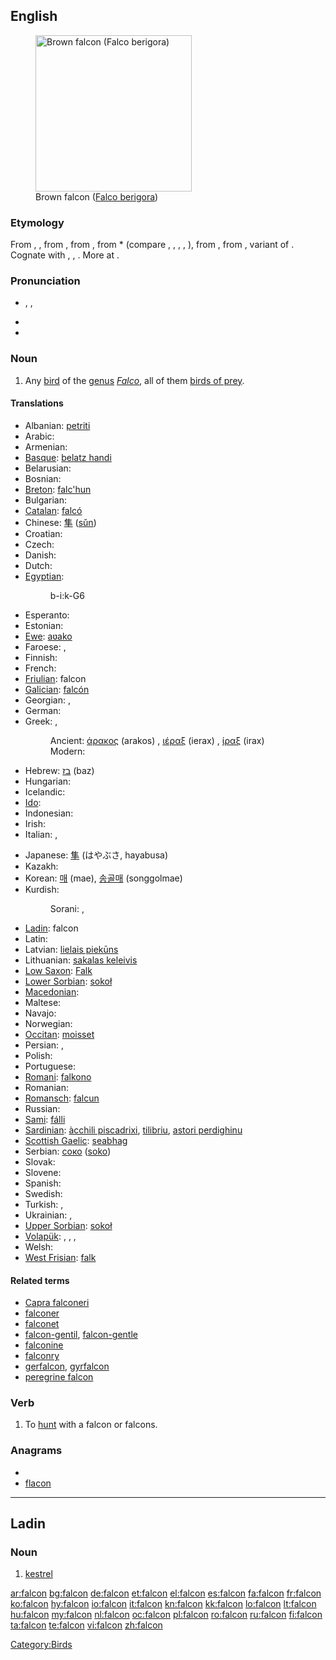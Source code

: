 {{also|falcón}}
==English==
[[Image:Brown-Falcon,-Vic,-3.1.2008.jpg|thumb|right|250px|Brown falcon ([[Falco berigora]])]]

===Etymology===
From {{etyl|enm}} {{term|falcon|lang=enm}}, {{term|faucon|lang=enm}}, from {{etyl|fro}} {{term|faucon||falcon|lang=fro}}, from {{etyl|LL.}} {{term|falco|falcō|hawk|lang=la}}, from {{etyl|gmw}} *{{term||falkōn|hawk, falcon|lang=gmw}} (compare {{etyl|ang|-}} {{term|fealca|lang=ang}}, {{term|fealcen|lang=ang}}, {{etyl|dum|-}} {{term|valke|lang=dum}}, {{etyl|goh|-}} {{term|falco|lang=goh}}, {{term|falcho|lang=goh}}), from {{proto|Germanic|falkô|hawk, falcon", literally, "grey bird|lang=en}}, from {{proto|Indo-European|pol-ĝ-|lang=en}}, variant of {{proto|Indo-European|title=|pol-k̑-|lang=en}}. Cognate with {{etyl|non|-}} {{term|falki|lang=non}}, {{etyl|lt|-}} {{term|||tr=pálšas|pale|lang=lt}}, {{etyl|lv|-}} {{term|||tr=pàlss|pale|lang=lv}}. More at {{l|en|fallow}}.

===Pronunciation===
* {{enPR|fôʹkən|fôlʹkən|fălʹkən}}, {{IPA|[ˈfɔːkən]|[ˈfɔːlkən]|[ˈfælkən]}}, {{SAMPA|["fO:k@n]|["fO:lk@n]|["f{lk@n]}}
* {{audio|en-us-falcon.ogg|Audio (US)}}
* {{rhymes|ɔːkən}}

===Noun===
{{wikipedia}}
{{en-noun}}

# Any [[bird]] of the [[genus]] ''[[Falco]]'', all of them [[bird of prey|birds of prey]].

====Translations====
{{trans-top|bird of the genus Falco}}
* Albanian: [[petriti]] {{g|Albanian}}
* Arabic: {{t+|ar|صقر}}
* Armenian: {{t+|hy|բազե|tr=baze}}
* [[Basque]]: [[belatz handi]]
* Belarusian: {{t-|be|сапсан|m|xs=Belarusian}}
* Bosnian: {{t-|bs|sokol|m}}
* [[Breton]]: [[falc'hun]]
* Bulgarian: {{t+|bg|сокол|m}}
* [[Catalan]]: [[falcó]] {{m}}
* Chinese: [[隼]] ([[sǔn]])
* Croatian: {{t-|hr|sokol|m}}
* Czech: {{t-|cs|sokol|m}}
* Danish: {{t-|da|falk|c}}
* Dutch: {{t+|nl|valk|m}}
* [[Egyptian]]: {{tø|egy|bỉk|alt=bk|sc=Egyp}}
*: <hiero>b-i:k-G6</hiero>
* Esperanto: {{t-|eo|falko|xs=Esperanto}}
* Estonian: {{t+|et|pistrik}}
* [[Ewe]]: [[aʋako]]
* Faroese: {{t|fo|falkur|m}}, {{t|fo|smyril|m}}
* Finnish: {{t-|fi|jalohaukka}}
* French: {{t+|fr|faucon|m}}
* [[Friulian]]: falcon {{m}}
* [[Galician]]: [[falcón]] {{m}}
* Georgian: {{tø|ka|შავარდენი|tr=šavardeni|sc=Geor}},  {{t-|ka|ბაზი|tr=bazi|sc=Geor|xs=Georgian}}
* German: {{t+|de|Falke|m}}
* Greek: ,
*: Ancient: [[άρακος]] (arakos) {{m}}, [[ιέραξ]] (ierax) {{m}}, [[ίραξ]] (irax) {{m}}
*: Modern: {{t+|el|γεράκι|n|tr=geraki}}
* Hebrew: [[בז]] (baz) {{m}}
* Hungarian: {{t+|hu|sólyom}}
* Icelandic: {{t+|is|fálki|m}}
* [[Ido]]: {{t+|io|falkono|xs=Ido}}
* Indonesian: {{t|id|alap-alap|xs=Indonesian}}
* Irish: {{t-|ga|fabhcún|m|xs=Irish}}
* Italian: {{t+|it|falco|m}}, {{t-|it|falcone|m}}
{{trans-mid}}
* Japanese: [[隼]] (はやぶさ, hayabusa)
* Kazakh: {{t|kk|сұңқар|tr=suñqar|sc=Cyrl|xs=Kazakh}}
* Korean: [[매]] (mae), [[송골매]] (songgolmae)
* Kurdish:
*: Sorani: {{t-|ku|شاهین|tr=shahín|sc=ku-Arab}}, {{t-|ku|باز|tr=baz|sc=ku-Arab}}
* [[Ladin]]: falcon {{m}}
* Latin: {{t-|la|falco|m|alt=falcō}}
* Latvian: [[lielais piekūns]] {{g|Latvian}}
* Lithuanian: [[sakalas keleivis]] {{g|Lithuanian}}
* [[Low Saxon]]: [[Falk]] {{m}}
* [[Lower Sorbian]]: [[sokoł]] {{m}}
* [[Macedonian]]: {{t-|mk|сокол|m|tr=sókol}}
* Maltese: {{t-|mt|bies|m|xs=Maltese}}
* Navajo: {{tø|nv|giní}}
* Norwegian: {{t-|no|falk|m}}
* [[Occitan]]: [[moisset]] {{m}}
* Persian: {{t+|fa|شاهین|tr=šāhīn|xs=Persian}},  {{t+|fa|باز|tr=bâz|xs=Persian}}
* Polish: {{t+|pl|sokół|m}}
* Portuguese: {{t+|pt|falcão|m}}
* [[Romani]]: [[falkono]] {{m}}
* Romanian: {{t+|ro|şoim|m}}
* [[Romansch]]: [[falcun]] {{m}}
* Russian: {{t+|ru|сокол|m|tr=sókol}}
* [[Sami]]: [[fálli]]
* [[Sardinian]]: [[àcchili piscadrixi]], [[tilibriu]], [[astori perdighinu]] {{m}}
* [[Scottish Gaelic]]: [[seabhag]] {{f}}
* Serbian: [[соко]] ([[soko]]) {{m}}
* Slovak: {{t-|sk|sokol|m}}
* Slovene: {{t+|sl|sokol|m}}
* Spanish: {{t+|es|halcón|m}}
* Swedish: {{t+|sv|falk|c}}
* Turkish: {{t+|tr|doğan}}, {{t-|tr|gökdoğan}}
* Ukrainian: {{t-|uk|сокіл|m|tr=sokil|xs=Ukrainian}}, {{t-|uk|сапсан|m|tr=sapsan|xs=Ukrainian}}
* [[Upper Sorbian]]: [[sokoł]] {{m}}
* [[Volapük]]: {{qualifier|male or female}} {{t|vo|falok}}, {{qualifier|male}} {{t|vo|hifalok}}, {{qualifier|female}} {{t|vo|jifalok}}, {{qualifier|obsolete}} {{t|vo|faon}}
* Welsh: {{t|cy|hebog|m|xs=Welsh}}
* [[West Frisian]]: [[falk]] {{m}}
{{trans-bottom}}

====Related terms====
* [[Capra falconeri]]
* [[falconer]]
* [[falconet]]
* [[falcon-gentil]], [[falcon-gentle]]
* [[falconine]]
* [[falconry]]
* [[gerfalcon]], [[gyrfalcon]]
* [[peregrine falcon]]

===Verb===
{{en-verb}}

# To [[hunt]] with a falcon or falcons.

===Anagrams===
* {{alphagram|acflno}}
* [[flacon#English|flacon]]

[[Category:Birds]]

----

==Ladin==

===Noun===
{{infl|lld|noun|g=m}}

# [[kestrel]]

[[ar:falcon]]
[[bg:falcon]]
[[de:falcon]]
[[et:falcon]]
[[el:falcon]]
[[es:falcon]]
[[fa:falcon]]
[[fr:falcon]]
[[ko:falcon]]
[[hy:falcon]]
[[io:falcon]]
[[it:falcon]]
[[kn:falcon]]
[[kk:falcon]]
[[lo:falcon]]
[[lt:falcon]]
[[hu:falcon]]
[[my:falcon]]
[[nl:falcon]]
[[oc:falcon]]
[[pl:falcon]]
[[ro:falcon]]
[[ru:falcon]]
[[fi:falcon]]
[[ta:falcon]]
[[te:falcon]]
[[vi:falcon]]
[[zh:falcon]]